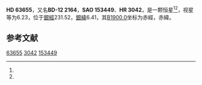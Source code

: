 {{Starbox begin
| name = HD 63655
}}
{{Starbox observe
| epoch = [[J2000.0|J2000.0]]
| constell = {{星座名待查}}<ref name=SIMBAD>{{cite web
 | url=http://simbad.u-strasbg.fr/simbad/sim-id?Ident=HR+3042
 | title=Pulsating variable Star
 | publisher=Centre de Données astronomiques de Strasbourg
 | work=SIMBAD
 | accessdate=2012-07-13
 | archive-date=2016-03-16
 | archive-url=https://web.archive.org/web/20160316204721/http://simbad.u-strasbg.fr/simbad/sim-id?Ident=HR+3042
 | dead-url=no
 }}</ref><ref name=DATA>{{cite web
 | url=http://vizier.u-strasbg.fr/viz-bin/VizieR-5?-out.add=.&-source=5050&-corr=PK=HR&-out.max=9999&HR=3042
 | title=VizieR Detailed Page
 | accessdate=2012-07-13
 | archive-date=2016-03-05
 | archive-url=https://web.archive.org/web/20160305215246/http://vizier.u-strasbg.fr/viz-bin/VizieR-5?-out.add=.&-source=5050&-corr=PK=HR&-out.max=9999&HR=3042
 | dead-url=no
 }}</ref>
| 星官 = 
| ra = {{RA|7|49|28.6}}<ref name=SIMBAD /><ref name=DATA />
| dec = {{DEC|-13|21|12}}<ref name=SIMBAD /><ref name=DATA />
| appmag_v = 6.23<ref name=SIMBAD /><ref name=DATA />
}}
{{Starbox character
| class = B8III<ref name=SIMBAD /><ref name=DATA />
| b-v = -0.09<ref name=SIMBAD /><ref name=DATA />
| u-b = -0.47<ref name=SIMBAD /><ref name=DATA />
| r-i = <ref name=SIMBAD /><ref name=DATA />
| variable = 
}}
{{Starbox astrometry
| radial_v = -0.47
| prop_mo_ra = -7
| parallax = 
| p_error = 
}}
{{Starbox catalog
| names =BD-12 2164，[[SAO星表|SAO]] 153449，[[HD星表|HD]] 63655，[[HR星表|HR]] 3042}}
{{Starbox reference |Simbad=HR+3042}}
{{Starbox end}}

'''HD 63655'''，又名'''BD-12 2164'''，'''SAO 153449'''、'''HR 3042'''，是一颗恒星<ref name=SIMBAD /><ref name=DATA />，视星等为6.23，位于[[銀道座標系|銀經]]231.52，[[銀道座標系|銀緯]]6.41，其[[B1900.0|B1900.0]]坐标为赤經{{RA|7|44|49.5}}，赤緯{{DEC|-13|6.41|6}}。

== 参考文献 ==
{{reflist}}

{{star-stub}}

[[Category:HD和HDE天體|63655]]
[[Category:HR天體|3042]]
[[Category:SAO天體|153449]]
